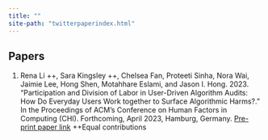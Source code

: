 ```yaml
---
title: ""
site-path: "twitterpaperindex.html"
---
```


## Papers

(@) Rena Li ++, Sara Kingsley ++, Chelsea Fan, Proteeti Sinha, Nora Wai, Jaimie Lee, Hong Shen, Motahhare Eslami, and Jason I. Hong. 2023. "Participation and Division of Labor in User-Driven Algorithm Audits: How Do Everyday Users Work together to Surface Algorithmic Harms?." In the Proceedings of ACM's Conference on Human Factors in Computing (CHI). Forthcoming, April 2023, Hamburg, Germany. [Pre-print paper link](https://userdrivenaudits.github.io/twitterpaperindex.html) ++Equal contributions

